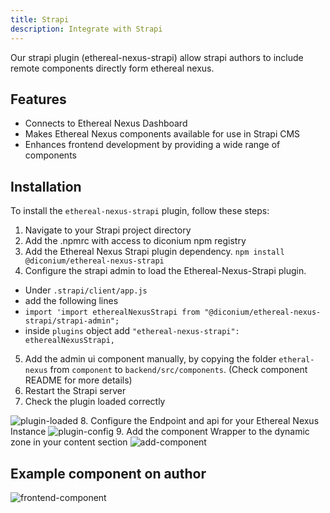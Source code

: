 ```yaml
---
title: Strapi
description: Integrate with Strapi
---
```



Our strapi plugin (ethereal-nexus-strapi) allow strapi authors to include remote components directly form ethereal nexus.

## Features

* Connects to Ethereal Nexus Dashboard
* Makes Ethereal Nexus components available for use in Strapi CMS
* Enhances frontend development by providing a wide range of components

## Installation

To install the `ethereal-nexus-strapi` plugin, follow these steps:

1. Navigate to your Strapi project directory
2. Add the .npmrc with access to diconium npm registry
3. Add the Ethereal Nexus Strapi plugin dependency. `npm install @diconium/ethereal-nexus-strapi`
4. Configure the strapi admin to load the Ethereal-Nexus-Strapi plugin.
* Under `.strapi/client/app.js`
* add the following lines
* `import 'import etherealNexusStrapi from "@diconium/ethereal-nexus-strapi/strapi-admin";`
*  inside `plugins` object add `"ethereal-nexus-strapi": etherealNexusStrapi,`
5. Add the admin ui component manually, by copying the folder `etheral-nexus` from `component` to `backend/src/components`. (Check component README for more details)
6. Restart the Strapi server
7. Check the plugin loaded correctly
<Image src={pluginLoaded} alt="plugin-loaded" />
8. Configure the Endpoint and api for your Ethereal Nexus Instance
<Image src={pluginConfig} alt="plugin-config" />
9. Add the component Wrapper to the dynamic zone in your content section
<Image src={pluginComponent} alt="add-component" />

## Example component on author

<Image src={frontendComponent} alt="frontend-component" />



